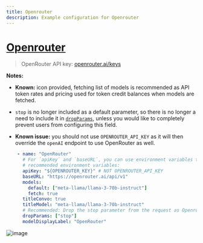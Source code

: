 ```yaml
---
title: Openrouter
description: Example configuration for Openrouter
---
```


# [Openrouter](https://openrouter.ai/)

> OpenRouter API key: [openrouter.ai/keys](https://openrouter.ai/keys)

**Notes:**

- **Known:** icon provided, fetching list of models is recommended as API token rates and pricing used for token credit balances when models are fetched.

- `stop` is no longer included as a default parameter, so there is no longer a need to include it in [`dropParams`](./custom_config.md#dropparams), unless you would like to completely prevent users from configuring this field.

- **Known issue:** you should not use `OPENROUTER_API_KEY` as it will then override the `openAI` endpoint to use OpenRouter as well.

```yaml
    - name: "OpenRouter"
      # For `apiKey` and `baseURL`, you can use environment variables that you define.
      # recommended environment variables:
      apiKey: "${OPENROUTER_KEY}" # NOT OPENROUTER_API_KEY
      baseURL: "https://openrouter.ai/api/v1"
      models:
        default: ["meta-llama/llama-3-70b-instruct"]
        fetch: true
      titleConvo: true
      titleModel: "meta-llama/llama-3-70b-instruct"
      # Recommended: Drop the stop parameter from the request as Openrouter models use a variety of stop tokens.
      dropParams: ["stop"]
      modelDisplayLabel: "OpenRouter"
```

![image](https://github.com/TrinhNgocThanh/mylinks.com.vn/assets/110412045/c4a0415e-732c-46af-82a6-3598663b7f42)

